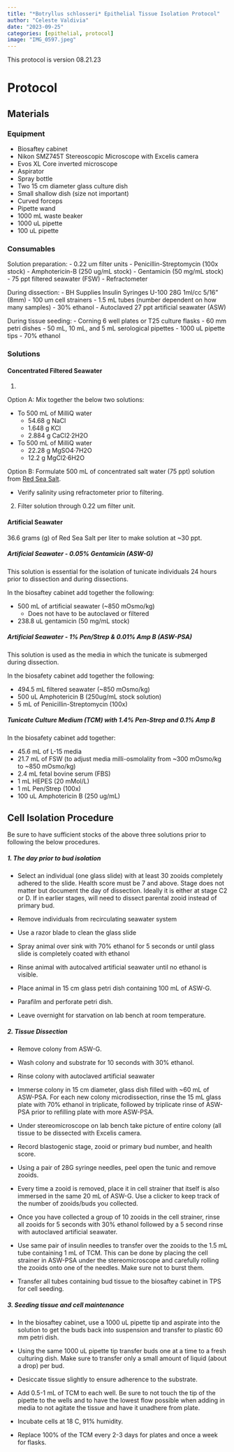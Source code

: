 ```yaml
---
title: "*Botryllus schlosseri* Epithelial Tissue Isolation Protocol"
author: "Celeste Valdivia"
date: "2023-09-25"
categories: [epithelial, protocol]
image: "IMG_0597.jpeg"
---
```


This protocol is version 08.21.23

# Protocol

## Materials

### Equipment

-   Biosaftey cabinet
-   Nikon SMZ745T Stereoscopic Microscope with Excelis camera
-   Evos XL Core inverted microscope
-   Aspirator
-   Spray bottle
-   Two 15 cm diameter glass culture dish
-   Small shallow dish (size not important)
-   Curved forceps
-   Pipette wand
-   1000 mL waste beaker
-   1000 uL pipette
-   100 uL pipette

### Consumables

Solution preparation: - 0.22 um filter units - Penicillin-Streptomycin (100x stock) - Amphotericin-B (250 ug/mL stock) - Gentamicin (50 mg/mL stock) - 75 ppt filtered seawater (FSW) - Refractometer

During dissection: - BH Supplies Insulin Syringes U-100 28G 1ml/cc 5/16" (8mm) - 100 um cell strainers - 1.5 mL tubes (number dependent on how many samples) - 30% ethanol - Autoclaved 27 ppt artificial seawater (ASW)

During tissue seeding: - Corning 6 well plates or T25 culture flasks - 60 mm petri dishes - 50 mL, 10 mL, and 5 mL serological pipettes - 1000 uL pipette tips - 70% ethanol

### Solutions


#### Concentrated Filtered Seawater

1.  

Option A: Mix together the below two solutions:

-   To 500 mL of MilliQ water
    -   54.68 g NaCl
    -   1.648 g KCl
    -   2.884 g CaCl2·2H2O
-   To 500 mL of MilliQ water
    -   22.28 g MgSO4·7H2O
    -   12.2 g MgCl2·6H2O

Option B: Formulate 500 mL of concentrated salt water (75 ppt) solution from [Red Sea Salt](https://www.kwikpets.com/products/red-sea-salt-bucket-55gal?currency=USD&variant=31888159440965&utm_medium=cpc&utm_source=google&utm_campaign=Google%20Shopping).

-   Verify salinity using refractometer prior to filtering.

2.  Filter solution through 0.22 um filter unit.

#### Artificial Seawater

36.6 grams (g) of Red Sea Salt per liter to make solution at \~30 ppt.

##### **Artificial Seawater - 0.05% Gentamicin (ASW-G)**

This solution is essential for the isolation of tunicate individuals 24 hours prior to dissection and during dissections.

In the biosaftey cabinet add together the following:

-   500 mL of artificial seawater (\~850 mOsmo/kg)
    -   Does not have to be autoclaved or filtered
-   238.8 uL gentamicin (50 mg/mL stock)

##### **Artificial Seawater - 1% Pen/Strep & 0.01% Amp B (ASW-PSA)**

This solution is used as the media in which the tunicate is submerged during dissection.

In the biosafety cabinet add together the following:

-   494.5 mL filtered seawater (\~850 mOsmo/kg)
-   500 uL Amphotericin B (250ug/mL stock solution)
-   5 mL of Penicillin-Streptomycin (100x)

##### **Tunicate Culture Medium (TCM) with 1.4% Pen-Strep and 0.1% Amp B**

In the biosafety cabinet add together:

-   45.6 mL of L-15 media
-   21.7 mL of FSW (to adjust media milli-osmolality from \~300 mOsmo/kg to \~850 mOsmo/kg)
-   2.4 mL fetal bovine serum (FBS)
-   1 mL HEPES (20 mMol/L)
-   1 mL Pen/Strep (100x)
-   100 uL Amphotericin B (250 ug/mL)

## Cell Isolation Procedure

Be sure to have sufficient stocks of the above three solutions prior to following the below procedures.

##### 1. The day prior to bud isolation

-   Select an individual (one glass slide) with at least 30 zooids completely adhered to the slide. Health score must be 7 and above. Stage does not matter but document the day of dissection. Ideally it is either at stage C2 or D. If in earlier stages, will need to dissect parental zooid instead of primary bud.

-   Remove individuals from recirculating seawater system

-   Use a razor blade to clean the glass slide

-   Spray animal over sink with 70% ethanol for 5 seconds or until glass slide is completely coated with ethanol

-   Rinse animal with autocalved artificial seawater until no ethanol is visible.

-   Place animal in 15 cm glass petri dish containing 100 mL of ASW-G.

-   Parafilm and perforate petri dish.

-   Leave overnight for starvation on lab bench at room temperature.

##### 2. Tissue Dissection

-   Remove colony from ASW-G.

-   Wash colony and substrate for 10 seconds with 30% ethanol.

-   Rinse colony with autoclaved artificial seawater

-   Immerse colony in 15 cm diameter, glass dish filled with \~60 mL of ASW-PSA. For each new colony microdissection, rinse the 15 mL glass plate with 70% ethanol in triplicate, followed by triplicate rinse of ASW-PSA prior to refilling plate with more ASW-PSA.

-   Under stereomicroscope on lab bench take picture of entire colony (all tissue to be dissected with Excelis camera.

-   Record blastogenic stage, zooid or primary bud number, and health score.

-   Using a pair of 28G syringe needles, peel open the tunic and remove zooids.

-   Every time a zooid is removed, place it in cell strainer that itself is also immersed in the same 20 mL of ASW-G. Use a clicker to keep track of the number of zooids/buds you collected.

-   Once you have collected a group of 10 zooids in the cell strainer, rinse all zooids for 5 seconds with 30% ethanol followed by a 5 second rinse with autoclaved artificial seawater.

-   Use same pair of insulin needles to transfer over the zooids to the 1.5 mL tube containing 1 mL of TCM. This can be done by placing the cell strainer in ASW-PSA under the stereomicroscope and carefully rolling the zooids onto one of the needles. Make sure not to burst them.

-   Transfer all tubes containing bud tissue to the biosaftey cabinet in TPS for cell seeding.


##### 3. Seeding tissue and cell maintenance

-   In the biosaftey cabinet, use a 1000 uL pipette tip and aspirate into the solution to get the buds back into suspension and transfer to plastic 60 mm petri dish.

-   Using the same 1000 uL pipette tip transfer buds one at a time to a fresh culturing dish. Make sure to transfer only a small amount of liquid (about a drop) per bud.

-   Desiccate tissue slightly to ensure adherence to the substrate.

-  Add 0.5-1 mL of TCM to each well. Be sure to not touch the tip of the pipette to the wells and to have the lowest flow possible when adding in media to not agitate the tissue and have it unadhere from plate.

-   Incubate cells at 18 C, 91% humidity. 

-   Replace 100% of the TCM every 2-3 days for plates and once a week for flasks.
